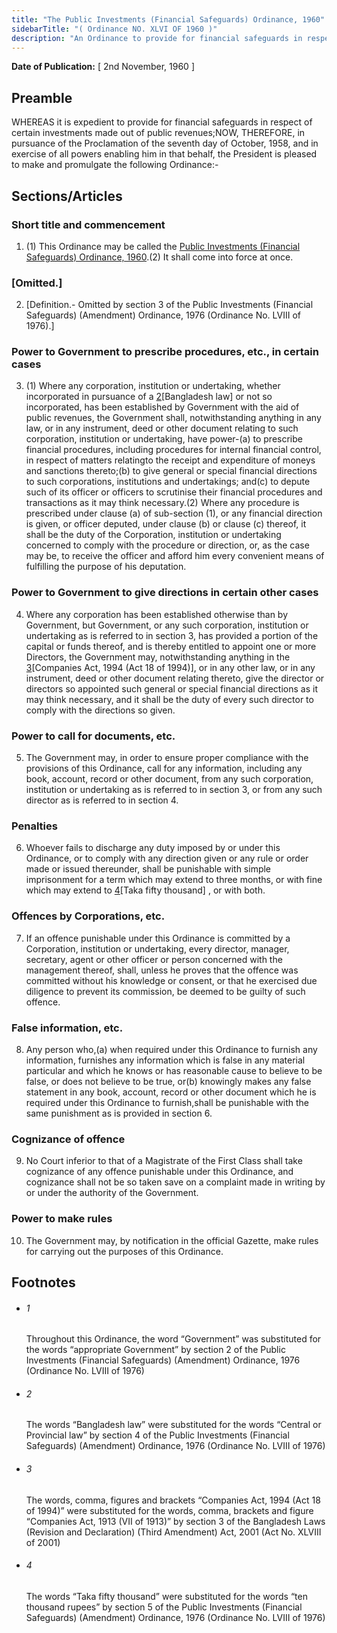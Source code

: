 ```yaml
---
title: "The Public Investments (Financial Safeguards) Ordinance, 1960"
sidebarTitle: "( Ordinance NO. XLVI OF 1960 )"
description: "An Ordinance to provide for financial safeguards in respect of certain investments made out of public revenues.1♣"
---
```


**Date of Publication:** [ 2nd November, 1960 ]

## Preamble

WHEREAS it is expedient to provide for financial safeguards in respect of certain investments made out of public revenues;NOW, THEREFORE, in pursuance of the Proclamation of the seventh day of October, 1958, and in exercise of all powers enabling him in that behalf, the President is pleased to make and promulgate the following Ordinance:-

## Sections/Articles

### Short title and commencement

1. (1) This Ordinance may be called the [Public Investments (Financial Safeguards) Ordinance, 1960](/act-303.html "Public Investments (Financial Safeguards) Ordinance, 1960").(2) It shall come into force at once.

### [Omitted.]

2. [Definition.- Omitted by section 3 of the Public Investments (Financial Safeguards) (Amendment) Ordinance, 1976 (Ordinance No. LVIII of 1976).]

### Power to Government to prescribe procedures, etc., in certain cases

3. (1) Where any corporation, institution or undertaking, whether incorporated in pursuance of a [2](1)[Bangladesh law] or not so incorporated, has been established by Government with the aid of public revenues, the Government shall, notwithstanding anything in any law, or in any instrument, deed or other document relating to such corporation, institution or undertaking, have power-(a) to prescribe financial procedures, including procedures for internal financial control, in respect of matters relatingto the receipt and expenditure of moneys and sanctions thereto;(b) to give general or special financial directions to such corporations, institutions and undertakings; and(c) to depute such of its officer or officers to scrutinise their financial procedures and transactions as it may think necessary.(2) Where any procedure is prescribed under clause (a) of sub-section (1), or any financial direction is given, or officer deputed, under clause (b) or clause (c) thereof, it shall be the duty of the Corporation, institution or undertaking concerned to comply with the procedure or direction, or, as the case may be, to receive the officer and afford him every convenient means of fulfilling the purpose of his deputation.

### Power to Government to give directions in certain other cases

4. Where any corporation has been established otherwise than by Government, but Government, or any such corporation, institution or undertaking as is referred to in section 3, has provided a portion of the capital or funds thereof, and is thereby entitled to appoint one or more Directors, the Government may, notwithstanding anything in the [3](1)[Companies Act, 1994 (Act 18 of 1994)], or in any other law, or in any instrument, deed or other document relating thereto, give the director or directors so appointed such general or special financial directions as it may think necessary, and it shall be the duty of every such director to comply with the directions so given.

### Power to call for documents, etc.

5. The Government may, in order to ensure proper compliance with the provisions of this Ordinance, call for any information, including any book, account, record or other document, from any such corporation, institution or undertaking as is referred to in section 3, or from any such director as is referred to in section 4.

### Penalties

6. Whoever fails to discharge any duty imposed by or under this Ordinance, or to comply with any direction given or any rule or order made or issued thereunder, shall be punishable with simple imprisonment for a term which may extend to three months, or with fine which may extend to [4](1)[Taka fifty thousand] , or with both.

### Offences by Corporations, etc.

7. If an offence punishable under this Ordinance is committed by a Corporation, institution or undertaking, every director, manager, secretary, agent or other officer or person concerned with the management thereof, shall, unless he proves that the offence was committed without his knowledge or consent, or that he exercised due diligence to prevent its commission, be deemed to be guilty of such offence.

### False information, etc.

8. Any person who,(a) when required under this Ordinance to furnish any information, furnishes any information which is false in any material particular and which he knows or has reasonable cause to believe to be false, or does not believe to be true, or(b) knowingly makes any false statement in any book, account, record or other document which he is required under this Ordinance to furnish,shall be punishable with the same punishment as is provided in section 6.

### Cognizance of offence

9. No Court inferior to that of a Magistrate of the First Class shall take cognizance of any offence punishable under this Ordinance, and cognizance shall not be so taken save on a complaint made in writing by or under the authority of the Government.

### Power to make rules

10. The Government may, by notification in the official Gazette, make rules for carrying out the purposes of this Ordinance.

## Footnotes

- ###### 1

  Throughout this Ordinance, the word “Government” was substituted for the words “appropriate Government” by section 2 of the Public Investments (Financial Safeguards) (Amendment) Ordinance, 1976 (Ordinance No. LVIII of 1976)

- ###### 2

  The words “Bangladesh law” were substituted for the words “Central or Provincial law” by section 4 of the Public Investments (Financial Safeguards) (Amendment) Ordinance, 1976 (Ordinance No. LVIII of 1976)

- ###### 3

  The words, comma, figures and brackets “Companies Act, 1994 (Act 18 of 1994)” were substituted for the words, comma, brackets and figure “Companies Act, 1913 (VII of 1913)” by section 3 of the Bangladesh Laws (Revision and Declaration) (Third Amendment) Act, 2001 (Act No. XLVIII of 2001)

- ###### 4

  The words “Taka fifty thousand” were substituted for the words “ten thousand rupees” by section 5 of the Public Investments (Financial Safeguards) (Amendment) Ordinance, 1976 (Ordinance No. LVIII of 1976)
